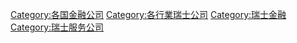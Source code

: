 {{DEFAULTSORT:Switzerland}}
[[Category:各国金融公司|Category:各国金融公司]]
[[Category:各行業瑞士公司|Category:各行業瑞士公司]]
[[Category:瑞士金融|Category:瑞士金融]]
[[Category:瑞士服务公司|Category:瑞士服务公司]]